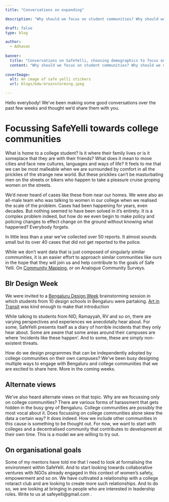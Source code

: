 ```yaml
---
title: "Conversations on expanding"

description: "Why should we focus on student communities? Why should we not focus on student communities? How are you going to fund yourself?"

draft: false
type: blog

author: 
  - Adhavan
  
banner:
  title: "Conversations on SafeYelli, choosing demographics to focus on."
  content: "Why should we focus on student communities? Why should we not focus on student communities? How are you going to fund yourself?"
  
coverImage:
  alt: An image of safe yelli stickers
  url: blogs/bdw-brainstorming.jpeg

---
```

Hello everybody! We've been making some good conversations over the past few weeks and thought we'd share them with you.

# Focussing SafeYelli towards college communities

What is home to a college student? Is it where their family lives or is it someplace that they are with their friends? What does it mean to move cities and face new cultures, languages and ways of life? It feels to me that we can be most malleable  when we are surrounded by comfort in all the pricklies of the strange new world. But these pricklies can't be masturbating men on the streets or bikers who happen to take a pleasure cruise groping women on the streets. 

We'd never heard of cases like these from near our homes. We were also an all-male team who was talking to women in our college when we realised the scale of the problem. Cases had been happening for years, even decades. But nothing seemed to have been solved in it's entirety. It is a complex problem indeed, but how do we even begin to make policy and policing changes to effect change on the ground without knowing what happened? Everybody forgets.

In little less than a year we've collected over 50 reports. It almost sounds small but its over 40 cases that did not get reported to the police.

While we don't want data that is just composed of singularly similar communities, it is an easier effort to approach similar communities like ours in the hope that they will join us and help contribute to the goals of Safe Yelli. On [Community Mapping](https://safeyelli.in/community-mapping), or on Analogue Community Surveys. 


## Blr Design Week

We were invited to a [Bengaluru Design Week](https://bengalurudesignfestival.org/) brainstorming session in which students from 10 design schools in Bengaluru were partaking. [Art in Transit](https://www.instagram.com/artintransit_bangalore/?hl=en) was kind enough to make that introduction

While talking to students from NID, Ramayyah, RV and so on, there are varying perspectives and experiences we anecdotally hear about. For some, SafeYelli presents itself as a diary of horrible incidents that they only hear about. Some are aware that some areas around their campuses are where 'incidents like these happen'. And to some, these are simply non-existent threats. 

How do we design programmes that can be independently adopted by college communities on their own campuses? We've been busy designing multiple ways to engage with Bengaluru and college communities that we are excited to share here. More in the coming weeks.

## Alternate views

We've also heard alternate views on that topic. Why are we focussing only on college communities? There are various forms of harassment that gets hidden in the busy grey of Bengaluru. College communities are possibly the most vocal about it. Does focussing on college communities alone skew the data a certain way? It does indeed. How we include other communities in this cause is something to be thought out. For now, we want to start with colleges and a decentralised community that contributes to development at their own time. This is a model we are willing to try out. 

## On organisational goals
Some of my mentors have told me that I need to look at formalising the environment within SafeYelli. And to start looking towards collaborative ventures with NGOs already engaged in this context of women's safety, empowerment and so on. We have cultivated a relationship with a college rotaract club and are looking to create more such relationships. And to do so, we are looking at bringing in people who are interested in leadership roles. Write to us at safeyelli@gmail.com .

